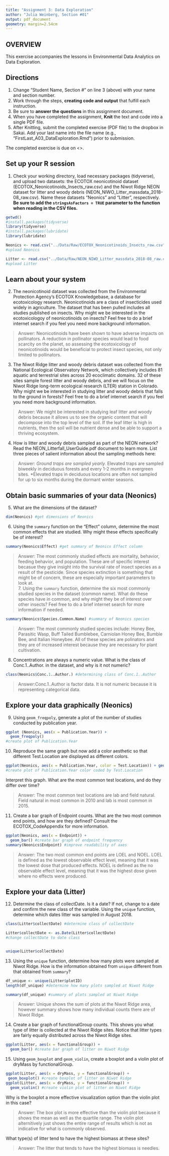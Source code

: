 ```yaml
---
title: "Assignment 3: Data Exploration"
author: "Julia Weinberg, Section #01"
output: pdf_document
geometry: margin=2.54cm
---
```


## OVERVIEW

This exercise accompanies the lessons in Environmental Data Analytics on Data Exploration. 

## Directions
1. Change "Student Name, Section #" on line 3 (above) with your name and section number.
2. Work through the steps, **creating code and output** that fulfill each instruction.
3. Be sure to **answer the questions** in this assignment document.
4. When you have completed the assignment, **Knit** the text and code into a single PDF file.
5. After Knitting, submit the completed exercise (PDF file) to the dropbox in Sakai. Add your last name into the file name (e.g., "FirstLast_A03_DataExploration.Rmd") prior to submission.

The completed exercise is due on <>.


## Set up your R session

1. Check your working directory, load necessary packages (tidyverse), and upload two datasets: the ECOTOX neonicotinoid dataset (ECOTOX_Neonicotinoids_Insects_raw.csv) and the Niwot Ridge NEON dataset for litter and woody debris (NEON_NIWO_Litter_massdata_2018-08_raw.csv). Name these datasets "Neonics" and "Litter", respectively. **Be sure to add the `stringsAsFactors = TRUE` parameter to the function when reading in the CSV files.**
```r
getwd()
#install.packages(tidyverse)
library(tidyverse)
#install.packages(lubridate)
library(lubridate)

Neonics <- read.csv("../Data/Raw/ECOTOX_Neonicotinoids_Insects_raw.csv", stringsAsFactors = TRUE) 
#upload Neonics

Litter <- read.csv("../Data/Raw/NEON_NIWO_Litter_massdata_2018-08_raw.csv", stringsAsFactors = TRUE) 
#upload Litter


```

## Learn about your system

2. The neonicotinoid dataset was collected from the Environmental Protection Agency's ECOTOX Knowledgebase, a database for ecotoxicology research. Neonicotinoids are a class of insecticides used widely in agriculture. The dataset that has been pulled includes all studies published on insects. Why might we be interested in the ecotoxicologoy of neonicotinoids on insects? Feel free to do a brief internet search if you feel you need more background information. 

> Answer: Neonicotinoids have been shown to have adverse impacts on pollinators. A reduction in pollinator species would lead to food scarcity on the planet, so assessing the ecotoxicology of neonicotinoids would be beneficial to protect insect species, not only limited to pollinators. 

3. The Niwot Ridge litter and woody debris dataset was collected from the National Ecological Observatory Network, which collectively includes 81 aquatic and terrestrial sites across 20 ecoclimatic domains. 32 of these sites sample forest litter and woody debris, and we will focus on the Niwot Ridge long-term ecological research (LTER) station in Colorado. Why might we be interested in studying litter and woody debris that falls to the ground in forests? Feel free to do a brief internet search if you feel you need more background information. 

> Answer: We might be interested in studying leaf litter and woody debris because it allows us to see the organic content that will decompose into the top level of the soil. If the leaf litter is high in nutrients, then the soil will be nutrient dense and be able to support a thriving ecosystem. 

4. How is litter and woody debris sampled as part of the NEON network? Read the NEON_Litterfall_UserGuide.pdf document to learn more. List three pieces of salient information about the sampling methods here: 

> Answer: 
*Ground traps are sampled yearly.
*Elevated traps are sampled biweekly in deciduous forests and every 1-2 months in evergreen sites.
*Elevated traps in deciduous locations are often not sampled for up to six months during the dormant winter seasons. 



## Obtain basic summaries of your data (Neonics)

5. What are the dimensions of the dataset?

```r
dim(Neonics) #get dimensions of Neonics


```

6. Using the `summary` function on the "Effect" column, determine the most common effects that are studied. Why might these effects specifically be of interest?
```r
summary(Neonics$Effect) #get summary of Neonics Effect column

```

> Answer: 
The most commonly studied effects are mortality, behavior, feeding behavior, and population. These are of specific interest becasue they give insight into the survival rate of insect species as a result of the pesticide. Since species extinction is something that might be of concern, these are especially important parameters to look at.  
7. Using the `summary` function, determine the six most commonly studied species in the dataset (common name). What do these species have in common, and why might they be of interest over other insects? Feel free to do a brief internet search for more information if needed.

```r
summary(Neonics$Species.Common.Name) #summary of Neonics species 
```

> Answer: The most commonly studied species include: Honey Bee, Parasitic Wasp, Buff Tailed Bumblebee, Carniolan Honey Bee, Bumble Bee, and Italian Honeybee. All of these species are polinators and they are of increased interest because they are necessary for plant cultivation. 

8. Concentrations are always a numeric value. What is the class of Conc.1..Author. in the dataset, and why is it not numeric?

```r
class(Neonics$Conc.1..Author.) #determining class of Conc.1..Author

```

> Answer:Conc.1..Author is factor data. It is not numeric because it is representing categorical data. 



## Explore your data graphically (Neonics)

9. Using `geom_freqpoly`, generate a plot of the number of studies conducted by publication year. 
```r
ggplot (Neonics, aes(x = Publication.Year)) +
  geom_freqpoly()
#create plot of Publication.Year
```

10. Reproduce the same graph but now add a color aesthetic so that different Test.Location are displayed as different colors.
```r

ggplot(Neonics, aes(x = Publication.Year, color = Test.Location)) + geom_freqpoly()
#create plot of Publication.Year color coded by Test.Location
```

Interpret this graph. What are the most common test locations, and do they differ over time?

> Answer: The most common test locations are lab and field natural. Field natural in most common in 2010 and lab is most common in 2015.

11. Create a bar graph of Endpoint counts. What are the two most common end points, and how are they defined? Consult the ECOTOX_CodeAppendix for more information. 

```r
ggplot(Neonics, aes(x = Endpoint)) +
  geom_bar() #create bar graph of endpoint frequency
summary(Neonics$Endpoint) #improve readability of axes

```

> Answer: 
> The two most common end points are LOEL and NOEL. LOEL is defined as the lowest observable effect level, meaning that it was the lowest dose that produced effects. NOEL is defined as the no observable effect level, meaning that it was the highest dose given where no effects were produced. 

## Explore your data (Litter)

12. Determine the class of collectDate. Is it a date? If not, change to a date and confirm the new class of the variable. Using the `unique` function, determine which dates litter was sampled in August 2018. 
```r
class(Litter$collectDate) #determine class of collectDate

Litter$collectDate <- as.Date(Litter$collectDate)
#change collectDate to date class


unique(Litter$collectDate)
```

13. Using the `unique` function, determine how many plots were sampled at Niwot Ridge. How is the information obtained from `unique` different from that obtained from `summary`?

```r
df_unique <- unique(Litter$plotID)
length(df_unique) #determine how many plots sampled at Niwot Ridge

summary(df_unique) #summary of plots sampled at Niwot Ridge
```

> Answer: Unique shows the sum of plots at the Niwot Ridge area, however summary shows how many individual counts there are of Niwot Ridge.

14. Create a bar graph of functionalGroup counts. This shows you what type of litter is collected at the Niwot Ridge sites. Notice that litter types are fairly equally distributed across the Niwot Ridge sites.
```r
ggplot(Litter, aes(x = functionalGroup)) +
  geom_bar() #create bar graph of litter on Niwot Ridge
```

15. Using `geom_boxplot` and `geom_violin`, create a boxplot and a violin plot of dryMass by functionalGroup. 
```r
ggplot(Litter, aes(x = dryMass, y = functionalGroup)) +
 geom_boxplot() #create boxplot of litter on Niwot Ridge
ggplot(Litter, aes(x = dryMass, y = functionalGroup)) +
  geom_violin() #create violin plot of litter on Niwot Ridge
```

Why is the boxplot a more effective visualization option than the violin plot in this case?

> Answer: The box plot is more effective than the violin plot because it shows the mean as well as the quartile range. The violin plot alternitively just shows the entire range of results which is not as indicative for what is commonly observed. 

What type(s) of litter tend to have the highest biomass at these sites? 

> Answer: The litter that tends to have the highest biomass is needles. 
